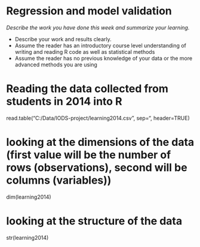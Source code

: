 # Regression and model validation

*Describe the work you have done this week and summarize your learning.*

- Describe your work and results clearly. 
- Assume the reader has an introductory course level understanding of writing and reading R code as well as statistical methods
- Assume the reader has no previous knowledge of your data or the more advanced methods you are using  

# Reading the data collected from students in 2014 into R  
read.table("C:/Data/IODS-project/learning2014.csv", sep="\t", header=TRUE)

# looking at the dimensions of the data (first value will be the number of rows (observations), second will be columns (variables))
dim(learning2014)

# looking at the structure of the data
str(learning2014)